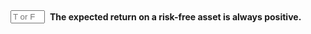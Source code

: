 ::: {.question-block}

<form onsubmit="event.preventDefault(); checkAnswerBox('module2_tf_q55','F')" style="display: flex; align-items: center; gap: 8px;">
<input type="text" id="module2_tf_q55" name="module2_tf_q55" maxlength="1" placeholder="T or F"
         style="width: 55px;" data-correct-answer="F" /> <label for="module2_tf_q55"><strong>The expected return on a risk-free asset is always positive.</strong></label>
</form>

<div id="feedback-module2_tf_q55" class="feedback" data-status="" style="display:none;">
The sentence is FALSE. While highly unusual, in certain economic environments with strong deflationary pressures or central bank policies, nominal risk-free rates can be zero or even slightly negative.
</div>
:::